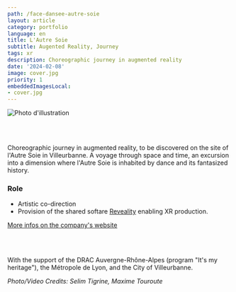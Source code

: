 ```yaml
---
path: /face-dansee-autre-soie
layout: article
category: portfolio
language: en
title: L'Autre Soie
subtitle: Augented Reality, Journey
tags: xr
description: Choreographic journey in augmented reality
date: '2024-02-08'
image: cover.jpg
priority: 1
embeddedImagesLocal:
- cover.jpg
---
```



![Photo d'illustration](1.jpg)
  
<br/>
<br/>
  
Choreographic journey in augmented reality, to be discovered on the site of l'Autre Soie in Villeurbanne. A voyage through space and time, an excursion into a dimension where l'Autre Soie is inhabited by dance and its fantasized history.

### Role
* Artistic co-direction
* Provision of the shared softare [Reveality](/reveality) enabling XR production.


[More infos on the company's website](https://www.natachapaquignon.com/)

<br/>
<br/>
  
With the support of the DRAC Auvergne-Rhône-Alpes (program "It's my heritage"), the Métropole de Lyon, and the City of Villeurbanne.  

_Photo/Video Credits: Selim Tigrine, Maxime Touroute_